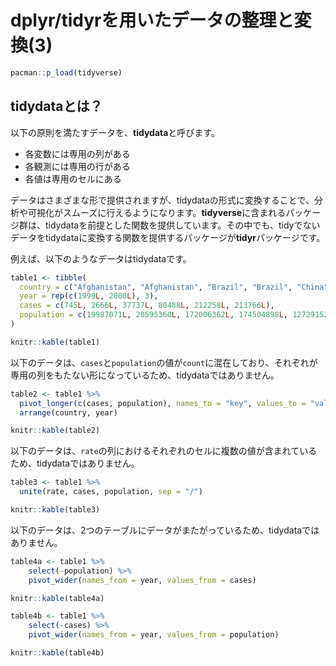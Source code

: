 # dplyr/tidyrを用いたデータの整理と変換(3) {#dplyr_tidyr_03}

```r
pacman::p_load(tidyverse)
```

## tidydataとは？ {#tidydata}

以下の原則を満たすデータを、**tidydata**と呼びます。

- 各変数には専用の列がある
- 各観測には専用の行がある
- 各値は専用のセルにある

データはさまざまな形で提供されますが、tidydataの形式に変換することで、分析や可視化がスムーズに行えるようになります。**tidyverse**に含まれるパッケージ群は、tidydataを前提とした関数を提供しています。その中でも、tidyでないデータをtidydataに変換する関数を提供するパッケージが**tidyr**パッケージです。

例えば、以下のようなデータはtidydataです。

```r
table1 <- tibble(
  country = c("Afghanistan", "Afghanistan", "Brazil", "Brazil", "China", "China"),
  year = rep(c(1999L, 2000L), 3),
  cases = c(745L, 2666L, 37737L, 80488L, 212258L, 213766L),
  population = c(19987071L, 20595360L, 172006362L, 174504898L, 1272915272L, 1280428583L)
)
```

```r
knitr::kable(table1)
```

以下のデータは、`cases`と`population`の値が`count`に混在しており、それぞれが専用の列をもたない形になっているため、tidydataではありません。

```r
table2 <- table1 %>% 
  pivot_longer(c(cases, population), names_to = "key", values_to = "value") %>% 
  arrange(country, year)
```

```r
knitr::kable(table2)
```

以下のデータは、`rate`の列におけるそれぞれのセルに複数の値が含まれているため、tidydataではありません。

```r
table3 <- table1 %>% 
  unite(rate, cases, population, sep = "/")
```

```r
knitr::kable(table3)
```

以下のデータは、2つのテーブルにデータがまたがっているため、tidydataではありません。

```r
table4a <- table1 %>% 
	select(-population) %>% 
	pivot_wider(names_from = year, values_from = cases)
```

```r
knitr::kable(table4a)
```

```r
table4b <- table1 %>% 
	select(-cases) %>% 
	pivot_wider(names_from = year, values_from = population)
```

```r
knitr::kable(table4b)
```







